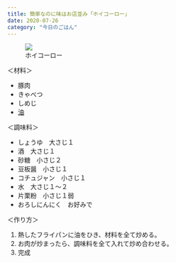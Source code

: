 ```yaml
---
title: 簡単なのに味はお店並み「ホイコーロー」
date: 2020-07-26
category: "今日のごはん"
---
```


<figure><img src={require("./IMG_1995.JPG")} /><figcaption>ホイコーロー</figcaption></figure>

＜材料＞

- 豚肉
- きゃべつ
- しめじ
- [油](<https://cookpad.com/cooking_basics/search/%E6%B2%B9>)

<!-- -->

＜調味料＞

- しょうゆ　大さじ１
- 酒　大さじ１
- 砂糖　小さじ２
- 豆板醤　小さじ１
- コチュジャン　小さじ１
- 水　大さじ１～２
- 片栗粉　小さじ１弱
- おろしにんにく　お好みで

<!-- -->

＜作り方＞

1. 熱したフライパンに油をひき、材料を全て炒める。
2. お肉が炒まったら、調味料を全て入れて炒め合わせる。
3. 完成

<!-- -->





